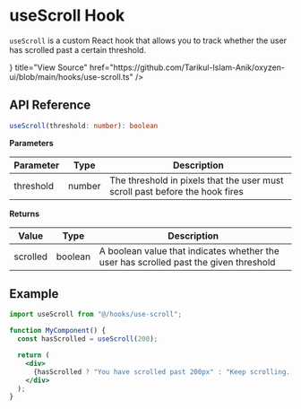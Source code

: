 
# useScroll Hook

`useScroll` is a custom React hook that allows you to track whether the user has scrolled past a certain threshold.

<Cards>
  <Card
    icon={<CodeBracketIcon />}
    title="View Source"
    href="https://github.com/Tarikul-Islam-Anik/oxyzen-ui/blob/main/hooks/use-scroll.ts"
  />
</Cards>

## API Reference

```typescript
useScroll(threshold: number): boolean
```

**Parameters**

| Parameter | Type   | Description                                                                  |
| --------- | ------ | ---------------------------------------------------------------------------- |
| threshold | number | The threshold in pixels that the user must scroll past before the hook fires |

**Returns**

| Value    | Type    | Description                                                                           |
| -------- | ------- | ------------------------------------------------------------------------------------- |
| scrolled | boolean | A boolean value that indicates whether the user has scrolled past the given threshold |

## Example

```jsx copy
import useScroll from "@/hooks/use-scroll";

function MyComponent() {
  const hasScrolled = useScroll(200);

  return (
    <div>
      {hasScrolled ? "You have scrolled past 200px" : "Keep scrolling..."}
    </div>
  );
}
```
